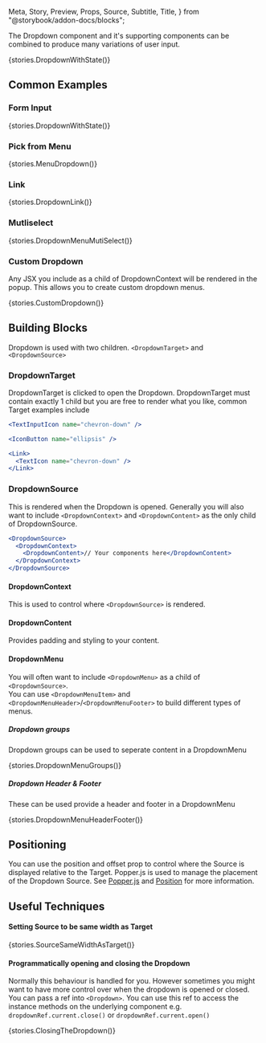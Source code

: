   Meta,
  Story,
  Preview,
  Props,
  Source,
  Subtitle,
  Title,
} from "@storybook/addon-docs/blocks";

<Meta title="Dropdown" component={Dropdown} />

<Title>Dropdown</Title>

The Dropdown component and it's supporting components can be combined to produce many variations of user input.

<Story name="Default">{stories.DropdownWithState()}</Story>

<Props />

## Common Examples

### Form Input

<Preview>
  <Story
    name="Form Input"
    parameters={{ docs: { source: { code: stories.DropdownWithStateJsx } } }}
  >
    {stories.DropdownWithState()}
  </Story>
</Preview>

### Pick from Menu

<Preview>
  <Story
    name="Menu"
    parameters={{ docs: { source: { code: stories.MenuDropdownJsx } } }}
  >
    {stories.MenuDropdown()}
  </Story>
</Preview>

### Link

<Preview>
  <Story
    name="Link"
    parameters={{ docs: { source: { code: stories.DropdownLinkJsx } } }}
  >
    {stories.DropdownLink()}
  </Story>
</Preview>

### Mutliselect

<Preview>
  <Story
    name="Mutliselect"
    parameters={{
      docs: { source: { code: stories.DropdownMenuMutiSelectJsx } },
    }}
  >
    {stories.DropdownMenuMutiSelect()}
  </Story>
</Preview>

### Custom Dropdown

Any JSX you include as a child of DropdownContext will be rendered in the popup. This allows you to create custom dropdown menus.

<Preview>
  <Story
    name="Custom Dropdown"
    parameters={{
      docs: { source: { code: stories.CustomDropdownJsx } },
    }}
  >
    {stories.CustomDropdown()}
  </Story>
</Preview>

## Building Blocks

Dropdown is used with two children. `<DropdownTarget>` and `<DropdownSource>`

### DropdownTarget

DropdownTarget is clicked to open the Dropdown. DropdownTarget must contain exactly 1 child but you are free to render what you like, common Target examples include

```jsx
<TextInputIcon name="chevron-down" />
```

```jsx
<IconButton name="ellipsis" />
```

```jsx
<Link>
  <TextIcon name="chevron-down" />
</Link>
```

### DropdownSource

This is rendered when the Dropdown is opened. Generally you will also want to include `<DropdownContext>` and `<DropdownContent>` as the only child of DropdownSource.

```jsx
<DropdownSource>
  <DropdownContext>
    <DropdownContent>// Your components here</DropdownContent>
  </DropdownContext>
</DropdownSource>
```

#### DropdownContext

This is used to control where `<DropdownSource>` is rendered.

#### DropdownContent

Provides padding and styling to your content.

#### DropdownMenu

You will often want to include `<DropdownMenu>` as a child of `<DropdownSource>`.  
You can use `<DropdownMenuItem>` and `<DropdownMenuHeader>`/`<DropdownMenuFooter>` to build different types of menus.

##### Dropdown groups

Dropdown groups can be used to seperate content in a DropdownMenu

<Preview>
  <Story
    name="Menu groups"
    parameters={{
      docs: { source: { code: stories.DropdownMenuGroupsJsx } },
    }}
  >
    {stories.DropdownMenuGroups()}
  </Story>
</Preview>

##### Dropdown Header & Footer

These can be used provide a header and footer in a DropdownMenu

<Preview>
  <Story
    name="Header & Footer"
    parameters={{
      docs: { source: { code: stories.DropdownMenuHeaderFooterJsx } },
    }}
  >
    {stories.DropdownMenuHeaderFooter()}
  </Story>
</Preview>

## Positioning

You can use the position and offset prop to control where the Source is displayed relative to the Target. Popper.js is used to manage the placement of the Dropdown Source. See [Popper.js](https://popper.js.org/) and [Position](https://github.com/BrandwatchLtd/axiom-react/blob/master/packages/axiom-components/src/Position/Position.js) for more information.

## Useful Techniques

#### Setting Source to be same width as Target

<Preview>
  <Story
    name="Source to be same width as Target"
    parameters={{
      docs: { source: { code: stories.SourceSameWidthAsTargetJsx } },
    }}
  >
    {stories.SourceSameWidthAsTarget()}
  </Story>
</Preview>

#### Programmatically opening and closing the Dropdown

Normally this behaviour is handled for you. However sometimes you might want to have more control over when the dropdown is opened or closed.  
You can pass a ref into `<Dropdown>`. You can use this ref to access the instance methods on the underlying component e.g. `dropdownRef.current.close()` or `dropdownRef.current.open()`

<Preview>
  <Story
    name="Closing with ref"
    parameters={{
      docs: { source: { code: stories.ClosingTheDropdownJsx } },
    }}
  >
    {stories.ClosingTheDropdown()}
  </Story>
</Preview>

